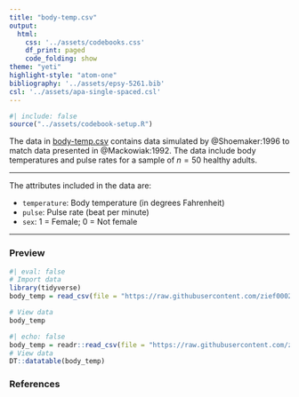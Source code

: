 ```yaml
---
title: "body-temp.csv"
output: 
  html:
    css: '../assets/codebooks.css'
    df_print: paged
    code_folding: show
theme: "yeti"
highlight-style: "atom-one"
bibliography: '../assets/epsy-5261.bib'
csl: '../assets/apa-single-spaced.csl'
---
```



```r
#| include: false
source("../assets/codebook-setup.R")
```

The data in [body-temp.csv](https://raw.githubusercontent.com/zief0002/epsy-5261/main/data/body-temp.csv) contains data simulated by @Shoemaker:1996 to match data presented in @Mackowiak:1992. The data include body temperatures and pulse rates for a sample of $n=50$ healthy adults. 

---

The attributes included in the data are:

- `temperature`: Body temperature (in degrees Fahrenheit)
- `pulse`: Pulse rate (beat per minute)
- `sex`: 1 = Female; 0 = Not female

---


### Preview

```r
#| eval: false
# Import data
library(tidyverse)
body_temp = read_csv(file = "https://raw.githubusercontent.com/zief0002/epsy-5261/main/data/body-temps.csv")

# View data
body_temp
```

```r
#| echo: false
body_temp = readr::read_csv(file = "https://raw.githubusercontent.com/zief0002/epsy-5261/main/data/body-temps.csv")
# View data
DT::datatable(body_temp)
```


### References



